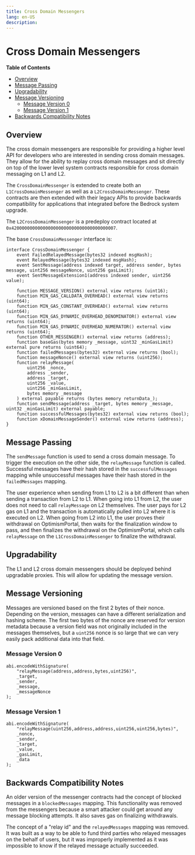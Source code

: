 ```yaml
---
title: Cross Domain Messengers
lang: en-US
description: 
---
```


# Cross Domain Messengers

<!-- START doctoc generated TOC please keep comment here to allow auto update -->
<!-- DON'T EDIT THIS SECTION, INSTEAD RE-RUN doctoc TO UPDATE -->
**Table of Contents**

- [Overview](#overview)
- [Message Passing](#message-passing)
- [Upgradability](#upgradability)
- [Message Versioning](#message-versioning)
  - [Message Version 0](#message-version-0)
  - [Message Version 1](#message-version-1)
- [Backwards Compatibility Notes](#backwards-compatibility-notes)

<!-- END doctoc generated TOC please keep comment here to allow auto update -->

## Overview

The cross domain messengers are responsible for providing a higher level API for
developers who are interested in sending cross domain messages. They allow for
the ability to replay cross domain messages and sit directly on top of the lower
level system contracts responsible for cross domain messaging on L1 and L2.

The `CrossDomainMessenger` is extended to create both an
`L1CrossDomainMessenger` as well as a `L2CrossDomainMessenger`.
These contracts are then extended with their legacy APIs to provide backwards
compatibility for applications that integrated before the Bedrock system
upgrade.

The `L2CrossDomainMessenger` is a predeploy contract located at
`0x4200000000000000000000000000000000000007`.

The base `CrossDomainMessenger` interface is:

```solidity
interface CrossDomainMessenger {
    event FailedRelayedMessage(bytes32 indexed msgHash);
    event RelayedMessage(bytes32 indexed msgHash);
    event SentMessage(address indexed target, address sender, bytes message, uint256 messageNonce, uint256 gasLimit);
    event SentMessageExtension1(address indexed sender, uint256 value);

    function MESSAGE_VERSION() external view returns (uint16);
    function MIN_GAS_CALLDATA_OVERHEAD() external view returns (uint64);
    function MIN_GAS_CONSTANT_OVERHEAD() external view returns (uint64);
    function MIN_GAS_DYNAMIC_OVERHEAD_DENOMINATOR() external view returns (uint64);
    function MIN_GAS_DYNAMIC_OVERHEAD_NUMERATOR() external view returns (uint64);
    function OTHER_MESSENGER() external view returns (address);
    function baseGas(bytes memory _message, uint32 _minGasLimit) external pure returns (uint64);
    function failedMessages(bytes32) external view returns (bool);
    function messageNonce() external view returns (uint256);
    function relayMessage(
        uint256 _nonce,
        address _sender,
        address _target,
        uint256 _value,
        uint256 _minGasLimit,
        bytes memory _message
    ) external payable returns (bytes memory returnData_);
    function sendMessage(address _target, bytes memory _message, uint32 _minGasLimit) external payable;
    function successfulMessages(bytes32) external view returns (bool);
    function xDomainMessageSender() external view returns (address);
}
```

## Message Passing

The `sendMessage` function is used to send a cross domain message. To trigger
the execution on the other side, the `relayMessage` function is called.
Successful messages have their hash stored in the `successfulMessages` mapping
while unsuccessful messages have their hash stored in the `failedMessages`
mapping.

The user experience when sending from L1 to L2 is a bit different than when
sending a transaction from L2 to L1. When going into L1 from L2, the user does
not need to call `relayMessage` on L2 themselves. The user pays for L2 gas on L1
and the transaction is automatically pulled into L2 where it is executed on L2.
When going from L2 into L1, the user proves their withdrawal on OptimismPortal,
then waits for the finalization window to pass, and then finalizes the withdrawal
on the OptimismPortal, which calls `relayMessage` on the
`L1CrossDomainMessenger` to finalize the withdrawal.

## Upgradability

The L1 and L2 cross domain messengers should be deployed behind upgradable
proxies. This will allow for updating the message version.

## Message Versioning

Messages are versioned based on the first 2 bytes of their nonce. Depending on
the version, messages can have a different serialization and hashing scheme.
The first two bytes of the nonce are reserved for version metadata because
a version field was not originally included in the messages themselves, but
a `uint256` nonce is so large that we can very easily pack additional data
into that field.

### Message Version 0

```solidity
abi.encodeWithSignature(
    "relayMessage(address,address,bytes,uint256)",
    _target,
    _sender,
    _message,
    _messageNonce
);
```

### Message Version 1

```solidity
abi.encodeWithSignature(
    "relayMessage(uint256,address,address,uint256,uint256,bytes)",
    _nonce,
    _sender,
    _target,
    _value,
    _gasLimit,
    _data
);
```

## Backwards Compatibility Notes

An older version of the messenger contracts had the concept of blocked messages
in a `blockedMessages` mapping. This functionality was removed from the
messengers because a smart attacker could get around any message blocking
attempts. It also saves gas on finalizing withdrawals.

The concept of a "relay id" and the `relayedMessages` mapping was removed.
It was built as a way to be able to fund third parties who relayed messages
on the behalf of users, but it was improperly implemented as it was impossible
to know if the relayed message actually succeeded.
